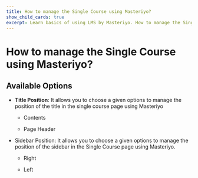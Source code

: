 ---
title: How to manage the Single Course using Masteriyo?
show_child_cards: true
excerpt: Learn basics of using LMS by Masteriyo. How to manage the Single Course using Masteriyo
---

# How to manage the Single Course using Masteriyo?

## Available Options

- **Title Position**: It allows you to choose a given options to manage the position of the title in the single course page using Masteriyo
    - Contents

    - Page Header

- Sidebar Position: It allows you to choose a given options to manage the position of the sidebar in the Single Course page using Masteriyo.
    - Right

    - Left
    